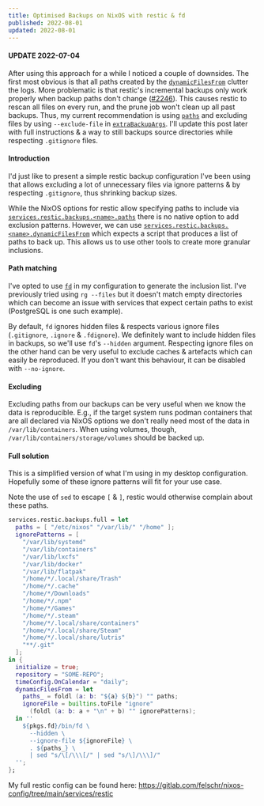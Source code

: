 ```yaml
---
title: Optimised Backups on NixOS with restic & fd
published: 2022-08-01
updated: 2022-08-01
---
```


#### UPDATE 2022-07-04

After using this approach for a while I noticed a couple of downsides. The first most obvious is that all paths created by the [`dynamicFilesFrom`](https://search.nixos.org/options?channel=unstable&show=services.restic.backups.%3Cname%3E.dynamicFilesFrom&from=0&size=15&sort=relevance&type=packages&query=services.restic.backups.%3Cname%3E.dynamicFilesFrom) clutter the logs. More problematic is that restic's incremental backups only work properly when backup paths don't change ([#2246](https://github.com/restic/restic/issues/2246)). This causes restic to rescan all files on every run, and the prune job won't clean up all past backups.
Thus, my current recommendation is using [`paths`](https://search.nixos.org/options?channel=unstable&show=services.restic.backups.%3Cname%3E.paths&from=0&size=15&sort=relevance&type=packages&query=services.restic.backups.%3Cname%3E.paths) and excluding files by using `--exclude-file` in [`extraBackupArgs`](https://search.nixos.org/options?channel=unstable&show=services.restic.backups.%3Cname%3E.extraBackupArgs&from=0&size=15&sort=relevance&type=packages&query=services.restic.backups.%3Cname%3E.extraBackupArgs).
I'll update this post later with full instructions & a way to still backups source directories while respecting `.gitignore` files.

#### Introduction

I'd just like to present a simple restic backup configuration I've been using that allows excluding a lot of unnecessary files via ignore patterns & by respecting `.gitignore`, thus shrinking backup sizes.

While the NixOS options for restic allow specifying paths to include via [`services.restic.backups.<name>.paths`](https://search.nixos.org/options?channel=unstable&show=services.restic.backups.%3Cname%3E.paths&from=0&size=15&sort=relevance&type=packages&query=services.restic.backups.%3Cname%3E.paths) there is no native option to add exclusion patterns.
However, we can use [`services.restic.backups.<name>.dynamicFilesFrom`](https://search.nixos.org/options?channel=unstable&show=services.restic.backups.%3Cname%3E.dynamicFilesFrom&from=0&size=15&sort=relevance&type=packages&query=services.restic.backups.%3Cname%3E.dynamicFilesFrom) which expects a script that produces a list of paths to back up. This allows us to use other tools to create more granular inclusions.

#### Path matching

I've opted to use [`fd`](https://github.com/sharkdp/fd) in my configuration to generate the inclusion list. I've previously tried using `rg --files` but it doesn't match empty directories which can become an issue with services that expect certain paths to exist (PostgreSQL is one such example).

By default, `fd` ignores hidden files & respects various ignore files (`.gitignore`, `.ignore` & `.fdignore`).
We definitely want to include hidden files in backups, so we'll use `fd`'s `--hidden` argument.
Respecting ignore files on the other hand can be very useful to exclude caches & artefacts which can easily be reproduced. If you don't want this behaviour, it can be disabled with `--no-ignore`.

#### Excluding

Excluding paths from our backups can be very useful when we know the data is reproducible. E.g., if the target system runs podman containers that are all declared via NixOS options we don't really need most of the data in `/var/lib/containers`. When using volumes, though, `/var/lib/containers/storage/volumes` should be backed up.

#### Full solution

This is a simplified version of what I'm using in my desktop configuration. Hopefully some of these ignore patterns will fit for your use case.

Note the use of `sed` to escape `[` & `]`, restic would otherwise complain about these paths.

```nix
services.restic.backups.full = let
  paths = [ "/etc/nixos" "/var/lib/" "/home" ];
  ignorePatterns = [
    "/var/lib/systemd"
    "/var/lib/containers"
    "/var/lib/lxcfs"
    "/var/lib/docker"
    "/var/lib/flatpak"
    "/home/*/.local/share/Trash"
    "/home/*/.cache"
    "/home/*/Downloads"
    "/home/*/.npm"
    "/home/*/Games"
    "/home/*/.steam"
    "/home/*/.local/share/containers"
    "/home/*/.local/share/Steam"
    "/home/*/.local/share/lutris"
    "**/.git"
  ];
in {
  initialize = true;
  repository = "SOME-REPO";
  timeConfig.OnCalendar = "daily";
  dynamicFilesFrom = let
    paths_ = foldl (a: b: "${a} ${b}") "" paths;
    ignoreFile = builtins.toFile "ignore"
      (foldl (a: b: a + "\n" + b) "" ignorePatterns);
  in ''
    ${pkgs.fd}/bin/fd \
      --hidden \
      --ignore-file ${ignoreFile} \
      . ${paths_} \
      | sed "s/\[/\\\[/" | sed "s/\]/\\\]/"
  '';
};
```

My full restic config can be found here: https://gitlab.com/felschr/nixos-config/tree/main/services/restic
